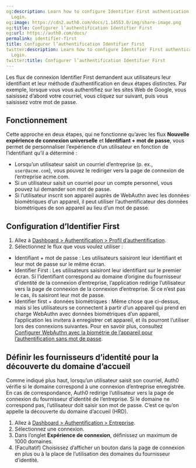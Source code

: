 ```yaml
---
og:description: Learn how to configure Identifier First authentication with Universal
  Login.
og:image: https://cdn2.auth0.com/docs/1.14553.0/img/share-image.png
og:title: Configurer l’authentification Identifier First
og:url: https://auth0.com/docs/
permalink: identifier-first
title: Configurer l’authentification Identifier First
twitter:description: Learn how to configure Identifier First authentication with Universal
  Login.
twitter:title: Configurer l’authentification Identifier First
---
```


Les flux de connexion Identifier First demandent aux utilisateurs leur identifiant et leur méthode d’authentification en deux étapes distinctes. Par exemple, lorsque vous vous authentifiez sur les sites Web de Google, vous saisissez d’abord votre courriel, vous cliquez sur suivant, puis vous saisissez votre mot de passe.

## Fonctionnement

Cette approche en deux étapes, qui ne fonctionne qu’avec les flux **Nouvelle expérience de connexion universelle** et **Identifiant + mot de passe**, vous permet de personnaliser l’expérience d’un utilisateur en fonction de l’identifiant qu’il a déterminé :

* Lorsqu’un utilisateur saisit un courriel d’entreprise (p. ex., `user@acme.com`), vous pouvez le rediriger vers la page de connexion de l’entreprise acme.com.
* Si un utilisateur saisit un courriel pour un compte personnel, vous pouvez lui demander son mot de passe.
* Si l’utilisateur inscrit son appareil auprès de WebAuthn avec les données biométriques d’un appareil, il peut utiliser l’authentificateur des données biométriques de son appareil au lieu d’un mot de passe.

## Configuration d’Identifier First

1. Allez à [Dashboard > Authentification > Profil d’authentification](%24%7Bmanage_url%7D/#/authentication-profiles).
2. Sélectionnez le flux que vous voulez utiliser :

* Identifiant + mot de passe : Les utilisateurs saisiront leur identifiant et leur mot de passe sur le même écran.
* Identifier First : Les utilisateurs saisiront leur identifiant sur le premier écran. Si l’identifiant correspond au domaine d’origine du fournisseur d’identité de la connexion d’entreprise, l’application redirige l’utilisateur vers la page de connexion de la connexion d’entreprise.
 Si ce n’est pas le cas, ils saisiront leur mot de passe.
* Identifier first + données biométriques : Même chose que ci-dessus, mais si les utilisateurs se connectent à partir d’un appareil qui prend en charge WebAuthn avec données biométriques d’un appareil, l’application les invitera à enregistrer cet appareil, et ils pourront l’utiliser lors des connexions suivantes. Pour en savoir plus, consultez [Configurer WebAuthn avec la biométrie de l’appareil pour l’authentification sans mot de passe](/login/universal-login/configure-universal-login-with-passwordless/webauthn-device-biometrics).

## Définir les fournisseurs d’identité pour la découverte du domaine d’accueil

Comme indiqué plus haut, lorsqu’un utilisateur saisit son courriel, Auth0 vérifie si le domaine correspond à une connexion d’entreprise enregistrée. En cas de correspondance, Auth0 redirige l’utilisateur vers la page de connexion du fournisseur d’identité de l’entreprise. Si le domaine ne correspond pas, l’utilisateur doit saisir son mot de passe. C’est ce qu’on appelle la découverte du domaine d’accueil (HRD).

1. Allez à [Dashboard > Authentification > Entreprise](%24%7Bmanage_url%7D/#/connections/enterprise).
2. Sélectionnez une connexion.
3. Dans l’onglet **Expérience de connexion**, définissez un maximum de 1000 domaines.
4. (Facultatif) Choisissez d’afficher un bouton dans la page de connexion en plus ou à la place de l’utilisation des domaines du fournisseur d’identité.
